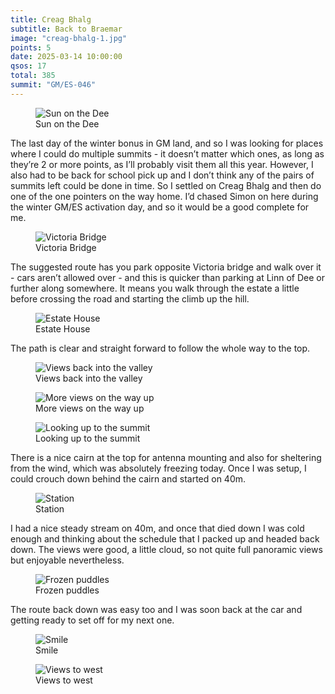 ```yaml
---
title: Creag Bhalg
subtitle: Back to Braemar
image: "creag-bhalg-1.jpg"
points: 5
date: 2025-03-14 10:00:00
qsos: 17
total: 385
summit: "GM/ES-046"
---
```


![Sun on the Dee](creag-bhalg-12.jpg)

The last day of the winter bonus in GM land, and so I was looking for places where I could do multiple summits - it doesn't matter which ones, as long as they're 2 or more points, as I'll probably visit them all this year. However, I also had to be back for school pick up and I don't think any of the pairs of summits left could be done in time. So I settled on Creag Bhalg and then do one of the one pointers on the way home. I'd chased Simon on here during the winter GM/ES activation day, and so it would be a good complete for me.

![Victoria Bridge](creag-bhalg-1.jpg)

The suggested route has you park opposite Victoria bridge and walk over it - cars aren't allowed over - and this is quicker than parking at Linn of Dee or further along somewhere. It means you walk through the estate a little before crossing the road and starting the climb up the hill.

![Estate House](creag-bhalg-11.jpg)

The path is clear and straight forward to follow the whole way to the top.

![Views back into the valley](creag-bhalg-8.jpg)

![More views on the way up](creag-bhalg-9.jpg)

![Looking up to the summit](creag-bhalg-10.jpg)

There is a nice cairn at the top for antenna mounting and also for sheltering from the wind, which was absolutely freezing today. Once I was setup, I could crouch down behind the cairn and started on 40m.

![Station](creag-bhalg-3.jpg)

I had a nice steady stream on 40m, and once that died down I was cold enough and thinking about the schedule that I packed up and headed back down. The views were good, a little cloud, so not quite full panoramic views but enjoyable nevertheless.

![Frozen puddles](creag-bhalg-6.jpg)

The route back down was easy too and I was soon back at the car and getting ready to set off for my next one.

![Smile](creag-bhalg-4.jpg)

![Views to west](creag-bhalg-2.jpg)
